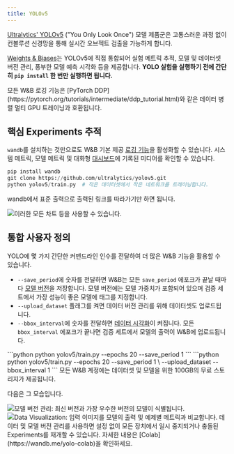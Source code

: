```yaml
---
title: YOLOv5
---
```


<Card title="Try in Colab" href="https://colab.research.google.com/github/wandb/examples/blob/master/colabs/yolo/Train_and_Debug_YOLOv5_Models_with_Weights_%26_Biases_.ipynb" icon="python"/>

[Ultralytics' YOLOv5](https://ultralytics.com/yolo) ("You Only Look Once") 모델 제품군은 고통스러운 과정 없이 컨볼루션 신경망을 통해 실시간 오브젝트 검출을 가능하게 합니다.

[Weights & Biases](http://wandb.com)는 YOLOv5에 직접 통합되어 실험 메트릭 추적, 모델 및 데이터셋 버전 관리, 풍부한 모델 예측 시각화 등을 제공합니다. **YOLO 실험을 실행하기 전에 간단히 `pip install` 한 번만 실행하면 됩니다.**

<Note>
모든 W&B 로깅 기능은 [PyTorch DDP](https://pytorch.org/tutorials/intermediate/ddp_tutorial.html)와 같은 데이터 병렬 멀티 GPU 트레이닝과 호환됩니다.
</Note>

## 핵심 Experiments 추적
`wandb`를 설치하는 것만으로도 W&B 기본 제공 [로깅 기능](/ko/models/track/log/)을 활성화할 수 있습니다. 시스템 메트릭, 모델 메트릭 및 대화형 [대시보드](/ko/models/track/workspaces/)에 기록된 미디어를 확인할 수 있습니다.

```python
pip install wandb
git clone https://github.com/ultralytics/yolov5.git
python yolov5/train.py  # 작은 데이터셋에서 작은 네트워크를 트레이닝합니다.
```

wandb에서 표준 출력으로 출력된 링크를 따라가기만 하면 됩니다.

<Frame>
    <img src="/images/integrations/yolov5_experiment_tracking.png" alt="이러한 모든 차트 등을 사용할 수 있습니다."  />
</Frame>

## 통합 사용자 정의

YOLO에 몇 가지 간단한 커맨드라인 인수를 전달하여 더 많은 W&B 기능을 활용할 수 있습니다.

* `--save_period`에 숫자를 전달하면 W&B는 모든 `save_period` 에포크가 끝날 때마다 [모델 버전](/ko/models/core/registry/)을 저장합니다. 모델 버전에는 모델 가중치가 포함되어 있으며 검증 세트에서 가장 성능이 좋은 모델에 태그를 지정합니다.
* `--upload_dataset` 플래그를 켜면 데이터 버전 관리를 위해 데이터셋도 업로드됩니다.
* `--bbox_interval`에 숫자를 전달하면 [데이터 시각화](/)이 켜집니다. 모든 `bbox_interval` 에포크가 끝나면 검증 세트에서 모델의 출력이 W&B에 업로드됩니다.

<Tabs>
<Tab title="모델 버전 관리만 해당">
```python
python yolov5/train.py --epochs 20 --save_period 1
```
</Tab>
<Tab title="모델 버전 관리 및 Data Visualization">
```python
python yolov5/train.py --epochs 20 --save_period 1 \
  --upload_dataset --bbox_interval 1
```
</Tab>
</Tabs>

<Note>
모든 W&B 계정에는 데이터셋 및 모델을 위한 100GB의 무료 스토리지가 제공됩니다.
</Note>

다음은 그 모습입니다.

<Frame>
    <img src="/images/integrations/yolov5_model_versioning.png" alt="모델 버전 관리: 최신 버전과 가장 우수한 버전의 모델이 식별됩니다."  />
</Frame>

<Frame>
    <img src="/images/integrations/yolov5_data_visualization.png" alt="Data Visualization: 입력 이미지를 모델의 출력 및 예제별 메트릭과 비교합니다."  />
</Frame>

<Note>
데이터 및 모델 버전 관리를 사용하면 설정 없이 모든 장치에서 일시 중지되거나 충돌된 Experiments를 재개할 수 있습니다. 자세한 내용은 [Colab](https://wandb.me/yolo-colab)을 확인하세요.
</Note>
